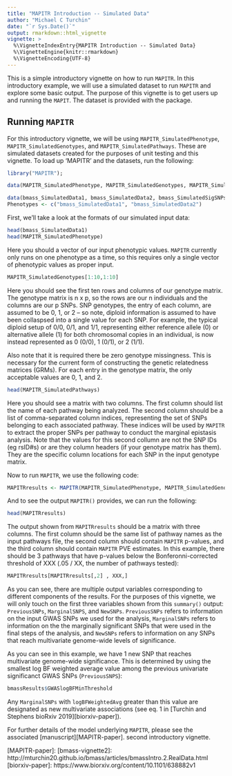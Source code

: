 ```yaml
---
title: "MAPITR Introduction -- Simulated Data"
author: "Michael C Turchin"
date: "`r Sys.Date()`"
output: rmarkdown::html_vignette
vignette: >
  %\VignetteIndexEntry{MAPITR Introduction -- Simulated Data}
  %\VignetteEngine{knitr::rmarkdown}
  %\VignetteEncoding{UTF-8}
---
```


This is a simple introductory vignette on how to run `MAPITR`. In this introductory example, we will use a simulated dataset to run `MAPITR` and explore some basic output. The purpose of this vignette is to get users up and running the `MAPIT`. The dataset is provided with the package.

## Running `MAPITR`

For this introductory vignette, we will be using `MAPITR_SimulatedPhenotype`, `MAPITR_SimulatedGenotypes`, and `MAPITR_SimulatedPathways`. These are simulated datasets created for the purposes of unit testing and this vignette. To load up 'MAPITR' and the datasets, run the following:

```r
library("MAPITR");

data(MAPITR_SimulatedPhenotype, MAPITR_SimulatedGenotypes, MAPITR_SimulatedPathways)

data(bmass_SimulatedData1, bmass_SimulatedData2, bmass_SimulatedSigSNPs)
Phenotypes <- c("bmass_SimulatedData1", "bmass_SimulatedData2")
```

First, we'll take a look at the formats of our simulated input data:

```r
head(bmass_SimulatedData1)
head(MAPITR_SimulatedPhenotype)
```

Here you should a vector of our input phenotypic values. `MAPITR` currently only runs on one phenotype as a time, so this requires only a single vector of phenotypic values as proper input. 

```r
MAPITR_SimulatedGenotypes[1:10,1:10]
```

Here you should see the first ten rows and columns of our genotype matrix. The genotype matrix is n x p, so the rows are our n individuals and the columns are our p SNPs. SNP genotypes, the entry of each column, are assumed to be 0, 1, or 2 -- so note, diploid information is assumed to have been collaspsed into a single value for each SNP. For example, the typical diploid setup of 0/0, 0/1, and 1/1, representing either reference allele (0) or alternative allele (1) for both chromosomal copies in an individual, is now instead represented as 0 (0/0), 1 (0/1), or 2 (1/1).

Also note that it is required there be zero genotype missingness. This is necessary for the current form of constructing the genetic relatedness matrices (GRMs). For each entry in the genotype matrix, the only acceptable values are 0, 1, and 2. 

```r
head(MAPITR_SimulatedPathways)
```

Here you should see a matrix with two columns. The first column should list the name of each pathway being analyzed. The second column should be a list of comma-separated column indices, representing the set of SNPs belonging to each associated pathway. These indices will be used by `MAPITR` to extract the proper SNPs per pathway to conduct the marginal epistasis analysis. Note that the values for this second collumn are not the SNP IDs (eg rsID#s) or are they column headers (if your genotype matrix has them). They are the specific column locations for each SNP in the input genotype matrix.

Now to run `MAPITR`, we use the following code:

```r
MAPITRresults <- MAPITR(MAPITR_SimulatedPhenotype, MAPITR_SimulatedGenotypes, MAPITR_SimulatedPathways)
```

And to see the output `MAPITR()` provides, we can run the following:

```r
head(MAPITRresults)
```

The output shown from `MAPITRresults` should be a matrix with three columns. The first column should be the same list of pathway names as the input pathways file, the second column should contain `MAPITR` p-values, and the third column should contain `MAPITR` PVE estimates. In this example, there should be 3 pathways that have p-values below the Bonferonni-corrected threshold of XXX (.05 / XX, the number of pathways tested):

```r
MAPITRresults[MAPITRresults[,2] , XXX,]
```



As you can see, there are multiple output variables corresponding to different components of the results. For the purposes of this vignette, we will only touch on the first three variables shown from this `summary()` output: `PreviousSNPs`, `MarginalSNPS`, and `NewSNPs`. `PreviousSNPs` refers to information on the input GWAS SNPs we used for the analysis, `MarginalSNPs` refers to information on the the marginally significant SNPs that were used in the final steps of the analysis, and `NewSNPs` refers to information on any SNPs that reach multivariate genome-wide levels of significance.

As you can see in this example, we have 1 new SNP that reaches multivariate genome-wide significance. This is determined by using the smallest log BF weighted average value among the previous univariate significanct GWAS SNPs (`PreviousSNPS`):

```r
bmassResults$GWASlogBFMinThreshold
```

Any `MarginalSNPs` with `logBFWeightedAvg` greater than this value are designated as new multivariate associations (see eq. 1 in [Turchin and Stephens bioRxiv 2019][biorxiv-paper]).




For further details of the model underlying `MAPITR`, please see the associated [manuscript][MAPITR-paper]. 
second introductory vignette.

[MAPITR-paper]:
[bmass-vignette2]: http://mturchin20.github.io/bmass/articles/bmassIntro.2.RealData.html
[biorxiv-paper]: https://www.biorxiv.org/content/10.1101/638882v1
